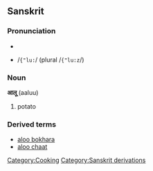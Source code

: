 ==Sanskrit==
===Pronunciation===
*{{IPA|/æˈluː/ (plural /æˈluːz/)}}
*{{SAMPA}} /<tt>{"lu:</tt>/ (plural /<tt>{"lu:z</tt>/)
===Noun===
'''आलू''' (aaluu)
#potato

===Derived terms===
* [[aloo bokhara]]
* [[aloo chaat]]

[[Category:Cooking]]
[[Category:Sanskrit derivations]]